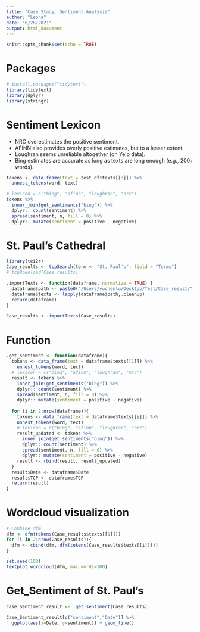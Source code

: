 ```yaml
---
title: "Case Study: Sentiment Analysis"
author: "Leona"
date: "6/28/2021"
output: html_document
---
```


```r
knitr::opts_chunk$set(echo = TRUE)
```

# Packages
```r
# install.packages("tidytext")
library(tidytext)
library(dplyr)
library(stringr)
```

# Sentiment Lexicon

* NRC overestimates the positive sentiment.
* AFINN also provides overly positive estimates, but to a lesser extent.
* Loughran seems unreliable altogether (on Yelp data).
* Bing estimates are accurate as long as texts are long enough (e.g., 200+ words).

```r
tokens <- data_frame(text = test_df$texts[[3]]) %>%
  unnest_tokens(word, text)

# lexicon = c("bing", "afinn", "loughran", "nrc")
tokens %>%
  inner_join(get_sentiments("bing")) %>%
  dplyr:: count(sentiment) %>%
  spread(sentiment, n, fill = 0) %>%
  dplyr:: mutate(sentiment = positive - negative)
```

# St. Paul's Cathedral 
```r
library(tei2r)
Case_results <- tcpSearch(term <- "St. Paul's", field = "Terms")
# tcpDownload(Case_results)
```

```r
.importTexts <- function(dataframe, normalize = TRUE) {
  dataframe$path <- paste0("/Users/yuchenlu/Desktop/Test/Case_result/",dataframe$TCP,".xml")
  dataframe$texts <- lapply(dataframe$path,.cleanup)
  return(dataframe)
}

Case_results <-.importTexts(Case_results)
```

# Function 
```r
.get_sentiment <- function(dataframe){
  tokens <- data_frame(text = dataframe$texts[[1]]) %>%
    unnest_tokens(word, text)
  # lexicon = c("bing", "afinn", "loughran", "nrc")
  result <- tokens %>%
    inner_join(get_sentiments("bing")) %>%
    dplyr:: count(sentiment) %>%
    spread(sentiment, n, fill = 0) %>%
    dplyr:: mutate(sentiment = positive - negative)
  
  for (i in 2:nrow(dataframe)){
    tokens <- data_frame(text = dataframe$texts[[i]]) %>%
    unnest_tokens(word, text)
    # lexicon = c("bing", "afinn", "loughran", "nrc")
    result_updated <- tokens %>%
      inner_join(get_sentiments("bing")) %>%
      dplyr:: count(sentiment) %>%
      spread(sentiment, n, fill = 0) %>%
      dplyr:: mutate(sentiment = positive - negative)
    result <- rbind(result, result_updated)
  }
  result$Date <- dataframe$Date
  result$TCP <- dataframe$TCP
  return(result)
}
```

# Wordcloud visualization 

```r
# Combine dfm 
dfm <- dfm(tokens(Case_results$texts[[1]]))
for (i in 2:nrow(Case_results)){
  dfm <- cbind(dfm, dfm(tokens(Case_results$texts[[i]])))
}
```

```r
set.seed(100)
textplot_wordcloud(dfm, max.words=100)
```

# Get_Sentiment of St. Paul's 
```r
Case_Sentiment_result <- .get_sentiment(Case_results)
```

```r
Case_Sentiment_result[c("sentiment","Date")] %>%
  ggplot(aes(x=Date, y=sentiment)) + geom_line()
```


